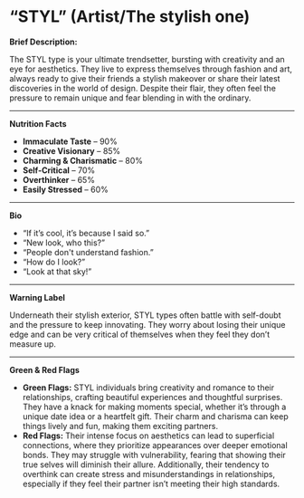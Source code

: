 # “STYL” (Artist/The stylish one)

**Brief Description:**

The STYL type is your ultimate trendsetter, bursting with creativity and an eye for aesthetics. They live to express themselves through fashion and art, always ready to give their friends a stylish makeover or share their latest discoveries in the world of design. Despite their flair, they often feel the pressure to remain unique and fear blending in with the ordinary.

---

**Nutrition Facts**

- **Immaculate Taste** – 90%
- **Creative Visionary** – 85%
- **Charming & Charismatic** – 80%
- **Self-Critical** – 70%
- **Overthinker** – 65%
- **Easily Stressed** – 60%

---

**Bio**

- “If it’s cool, it’s because I said so.”
- “New look, who this?”
- “People don't understand fashion.”
- “How do I look?”
- “Look at that sky!”

---

**Warning Label**

Underneath their stylish exterior, STYL types often battle with self-doubt and the pressure to keep innovating. They worry about losing their unique edge and can be very critical of themselves when they feel they don’t measure up.

---

**Green & Red Flags**

- **Green Flags:** STYL individuals bring creativity and romance to their relationships, crafting beautiful experiences and thoughtful surprises. They have a knack for making moments special, whether it’s through a unique date idea or a heartfelt gift. Their charm and charisma can keep things lively and fun, making them exciting partners.
- **Red Flags:** Their intense focus on aesthetics can lead to superficial connections, where they prioritize appearances over deeper emotional bonds. They may struggle with vulnerability, fearing that showing their true selves will diminish their allure. Additionally, their tendency to overthink can create stress and misunderstandings in relationships, especially if they feel their partner isn’t meeting their high standards.